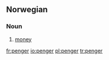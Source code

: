 ==Norwegian==

===Noun===
{{infl|no|noun|g=p}}

# [[money]]

[[fr:penger]]
[[io:penger]]
[[pl:penger]]
[[tr:penger]]